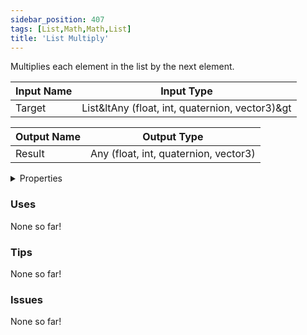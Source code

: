 ```yaml
---
sidebar_position: 407
tags: [List,Math,Math,List]
title: 'List Multiply'
---
```


Multiplies each element in the list by the next element.



<DocusaurusSvg />

| Input Name | Input Type |
|-----------|-----------|
| Target | List&ltAny (float, int, quaternion, vector3)&gt |

| Output Name | Output Type |
|-----------|-----------|
| Result | Any (float, int, quaternion, vector3) |


<details>
  <summary>Properties</summary>
  <div>
    <div>
    <table>
      <thead>
        <tr>
          <th>Is beta required?</th>
          <th>No</th>
        </tr>
        <tr>
          <th>Is this chip a trolling risk?</th>
          <th>No</th>
        </tr>
        <tr>
          <th>Is this chip a role assignment risk?</th>
          <th>No</th>
        </tr>
        <tr>
          <th>Chip UUID</th>
          <th>585aebe5-5df3-423a-8bc4-66b4e2b8bc5b</th>
        </tr>
        <tr>
          <th>Room availability</th>
          <th>Available everywhere</th>
        </tr>
      </thead>
    </table>
    </div>
  </div>
</details>

### Uses

None so far!

### Tips

None so far!

### Issues

None so far!